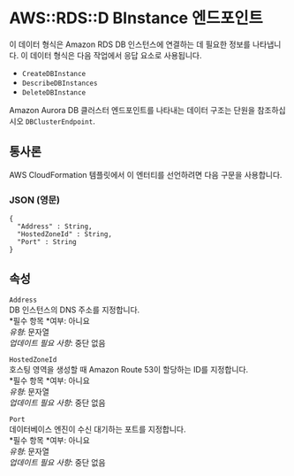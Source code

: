 # AWS::RDS::D BInstance 엔드포인트

이 데이터 형식은 Amazon RDS DB 인스턴스에 연결하는 데 필요한 정보를 나타냅니다. 이 데이터 형식은 다음 작업에서 응답 요소로 사용됩니다.

- `CreateDBInstance`
- `DescribeDBInstances`
- `DeleteDBInstance`

Amazon Aurora DB 클러스터 엔드포인트를 나타내는 데이터 구조는 단원을 참조하십시오 `DBClusterEndpoint`.

## 통사론

AWS CloudFormation 템플릿에서 이 엔터티를 선언하려면 다음 구문을 사용합니다.

### JSON (영문)

```
{
  "Address" : String,
  "HostedZoneId" : String,
  "Port" : String
}
```

## 속성

`Address`  
DB 인스턴스의 DNS 주소를 지정합니다.  
*필수 항목 *여부: 아니요  
_유형_: 문자열  
_업데이트 필요 사항_: 중단 없음

`HostedZoneId`  
호스팅 영역을 생성할 때 Amazon Route 53이 할당하는 ID를 지정합니다.  
*필수 항목 *여부: 아니요  
_유형_: 문자열  
_업데이트 필요 사항_: 중단 없음

`Port`  
데이터베이스 엔진이 수신 대기하는 포트를 지정합니다.  
*필수 항목 *여부: 아니요  
_유형_: 문자열  
_업데이트 필요 사항_: 중단 없음
